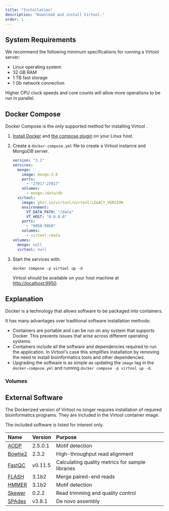 ```yaml
---
title: "Installation"
description: "Download and install Virtool."
order: 1
---
```



## System Requirements

We recommend the following minimum specifications for running a Virtool server:

- Linux operating system
- 32 GB RAM
- 1 TB fast storage
- 1 Gb network connection

Higher CPU clock speeds and core counts will allow more operations to be run in parallel.

## Docker Compose

Docker Compose is the only supported method for installing Virtool <LegacyVersion />.

1. [Install Docker](https://docs.docker.com/engine/install/ubuntu/#install-using-the-repository) and
   [the compose plugin](https://docs.docker.com/compose/install/linux/#install-using-the-repository) on your Linux host.

2. Create a `docker-compose.yml` file to create a Virtool instance and MongoDB
   server.

   <CodeFile name="docker-compose.yml">

   ```yaml
   version: "3.1"
   services:
     mongo:
       image: mongo:3.6
       ports:
         - "27017:27017"
       volumes:
         - mongo:/data/db
     virtool:
       image: ghcr.io/virtool/virtool:LEGACY_VERSION
       environment:
         VT_DATA_PATH: "/data"
         VT_HOST: "0.0.0.0"
       ports:
         - "9950:9950"
       volumes:
         - virtool:/data
   volumes:
     mongo: null
     virtool: null
   ```

   </CodeFile>

3. Start the services with:

   ```shell
   docker compose -p virtool up -d
   ```

   Virtool should be available on your host machine at [http://localhost:9950](http://localhost:9950).

## Explanation

Docker is a technology that allows software to be packaged into containers.

It has many advantages over traditional software installation methods:

- Containers are portable and can be run on any system that supports Docker. This prevents
  issues that arise across different operating systems.
- Containers include all the software and dependencies required to run the application.
  In Virtool's case this simplifies installation by removing the need to install
  bioinformatics tools and other dependencies.
- Upgrading the software is as simple as updating the `image` tag in the `docker-compose.yml`
  and running `docker compose -p virtool up -d`.

### Volumes

## External Software

The Dockerized version of Virtool no longer requires installation of required
bioinformatics programs. They are included in the Virtool container image.

The included software is listed for interest only.

| Name               | Version | Purpose                                          |
| :----------------- | :------ | :----------------------------------------------- |
| [AODP][aodp]       | 2.5.0.1 | Motif detection                                  |
| [Bowtie2][bowtie2] | 2.3.2   | High-throughput read alignment                   |
| [FastQC][fastqc]   | v0.11.5 | Calculating quality metrics for sample libraries |
| [FLASH][flash]     | 3.1b2   | Merge paired-end reads                           |
| [HMMER][hmmer]     | 3.1b2   | Motif detection                                  |
| [Skewer][skewer]   | 0.2.2   | Read trimming and quality control                |
| [SPAdes][spades]   | v3.8.1  | De novo assembly                                 |

[skewer]: https://github.com/relipmoc/skewer
[fastqc]: http://bowtie-bio.sourceforge.net/bowtie2/index.shtml
[bowtie2]: http://bowtie-bio.sourceforge.net/bowtie2/index.shtml
[spades]: http://bioinf.spbau.ru/spades
[hmmer]: http://hmmer.org/
[fastqc]: http://www.bioinformatics.babraham.ac.uk/projects/fastqc
[flash]: https://ccb.jhu.edu/software/FLASH/#:~:text=About%20FLASH&text=FLASH%20is%20designed%20to%20merge,to%20merge%20RNA%2Dseq%20data.
[aodp]: https://bitbucket.org/wenchen_aafc/aodp_v2.0_release/src/master
